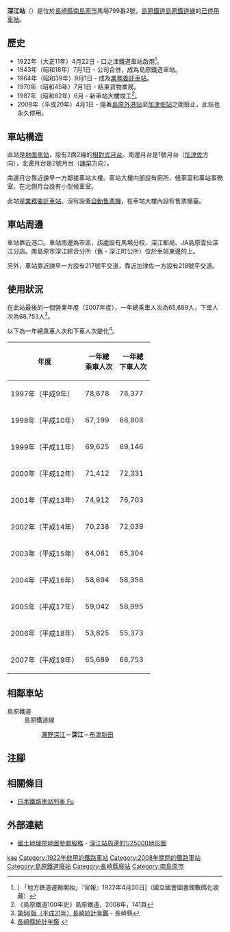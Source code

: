 {{NoteTA|G1=Transport
|T=zh-hans:深江站 (长崎县);zh-hk:深江站 (長崎縣);zh-tw:深江車站 (長崎縣);
|1=zh-hans:深江站;zh-hk:深江站;zh-tw:深江車站;
}}
{{Infobox station
|公司色 = grey
|站名 = 深江
|圖片 = Nagasaki Fukae Station.JPG
|圖片說明 = 車站大樓（2007年3月）
|日文原名 = 深江
|平假名 = ふかえ
|羅馬拼音 = FUKAE
|副站名 = 
|電報略號 = 
|所在地 = {{JPN}}[[長崎縣|長崎縣]][[南島原市|南島原市]]{{Translink|ja|深江町}}馬場799番2號
|座標 = {{coord|32|43|6.27|N|130|20|53.49|E|type:railwaystation_region:JP-24|display=inline,title}}
|車站構造 = [[地面車站|地面車站]]
|月台配置 = 2面2線
|啟用年月日 = 1922年（大正11年）4月22日
|廢站年月日 = 2008年（平成20年）4月1日
|乘客人數 = 180*
|上下車人次 = 
|統計年度 = 2007
|轉車 = 
|全寬備註 = * 以全年總人次除當年度日數
|adjacent = {{Adjacent stations|system=島原鐵道|line=島原鐵道線廢止|left=瀨野深江|right=布津新田|note-left=2.1km|note-mid=距離[[諫早站|諫早]]49.6km|note-right=2.4km}}
}}
'''深江站'''（{{jpn|j=深江駅|hg=ふかええき|rm=Fukae eki|f=y}}）是位於[[長崎縣|長崎縣]][[南島原市|南島原市]]{{Translink|ja|深江町}}馬場799番2號，[[島原鐵道|島原鐵道]][[島原鐵道線|島原鐵道線]]的[[廢站|已停用]][[鐵路車站|車站]]。

== 歷史 ==
* 1922年（大正11年）4月22日 - 口之津鐵道車站啟用<ref>[{{NDLDC|2955034/9}} 「地方鉄道運輸開始」『官報』1922年4月26日]（國立國會圖書館數碼化收藏）</ref>。
* 1943年（昭和18年）7月1日 - 公司合併，成為島原鐵道車站。
* 1964年（昭和39年）9月1日 - 成為[[業務委託車站|業務委託車站]]。
* 1970年（昭和45年）7月1日 - 結束貨物業務。
* 1987年（昭和62年）6月 - 新車站大樓竣工<ref>《島原鐵道100年史》島原鐵道，2008年，141頁</ref>。
* 2008年（平成20年）4月1日 - 隨著[[島原外港站|島原外港站]]至[[加津佐站|加津佐站]]之間廢止，此站也永久停用。

== 車站構造 ==
此站是[[地面車站|地面車站]]，設有2面2線的[[相對式月台|相對式月台]]。南邊月台是1號月台（[[加津佐站|加津佐]]方向），北邊月台是2號月台（[[諫早站|諫早]]方向）。

南邊月台靠近諫早一方鄰接車站大樓。車站大樓内部設有廁所、候車室和車站事務室。在北側月台設有小型候車室。

此站是[[業務委託車站|業務委託車站]]。沒有設置[[自動售票機|自動售票機]]，在車站大樓內設有售票櫃臺。

== 車站周邊 ==
車站靠近港口。車站南邊為市區，該處設有{{Translink|ja|南島原市立深江小学校|南島原市立深江小學}}馬場分校、深江郵局、JA島原雲仙深江分店。南島原市深江綜合分所（舊・深江町公所）位於車站東邊的{{Translink|ja|国道251号|國道251號}}上。

另外，車站靠近諫早一方設有217號平交道，靠近加津佐一方設有218號平交道。
== 使用狀況 ==
在此站最後的一個營業年度（2007年度），一年總乘車人次為65,689人，下車人次為68,753人<ref>[https://www.pref.nagasaki.jp/bunrui/kenseijoho/toukeijoho/kankoubutsu/nenkan/24697.html 第56版（平成21年）長崎統計年鑑] {{Wayback|url=https://www.pref.nagasaki.jp/bunrui/kenseijoho/toukeijoho/kankoubutsu/nenkan/24697.html |date=20150703110920 }}{{ja icon}} - 長崎縣</ref>。

以下為一年總乘車人次和下車人次變化<ref>[https://www.pref.nagasaki.jp/bunrui/kenseijoho/toukeijoho/kankoubutsu/nenkan/  長崎縣統計年鑑 ] {{Wayback|url=https://www.pref.nagasaki.jp/bunrui/kenseijoho/toukeijoho/kankoubutsu/nenkan/ |date=20201027001847 }}{{ja icon}}</ref>。
{| class="wikitable" style="text-align:right"
|-
!年度!!一年總<br />乘車人次!!一年總<br />下車人次
|-
|1997年（平成{{0}}9年）||78,678||78,377
|-
|1998年（平成10年）||67,199||66,808
|-
|1999年（平成11年）||69,625||69,146
|-
|2000年（平成12年）||71,412||72,331
|-
|2001年（平成13年）||74,912||76,703
|-
|2002年（平成14年）||70,238||72,039
|-
|2003年（平成15年）||64,081||65,304
|-
|2004年（平成16年）||58,694||58,358
|-
|2005年（平成17年）||59,042||58,995
|-
|2006年（平成18年）||53,825||55,373
|-
|2007年（平成19年）||65,689||68,753
|}

== 相鄰車站 ==
; 島原鐵道
: 島原鐵道線
:: [[瀨野深江站|瀨野深江]]－'''深江'''－[[布津新田站|布津新田]]
== 注腳 ==
{{Reflist}}
== 相關條目 ==
* [[日本鐵路車站列表_Fu|日本鐵路車站列表 Fu]]
== 外部連結 ==
* [https://maps.gsi.go.jp/ 國土地理院地圖參閲服務] {{Wayback|url=https://maps.gsi.go.jp/ |date=20200306071317 }} - [http://watchizu.gsi.go.jp/watchizu.aspx?b=324306&l=1302053&r=1 深江站周邊的1/25000地形圖]{{ja icon}}
{{島原鐵道線|mode=1}}
{{DEFAULTSORT:Fukae}}
[[Category:日本鐵路車站_Fu|kae]]
[[Category:1922年啟用的鐵路車站|Category:1922年啟用的鐵路車站]]
[[Category:2008年關閉的鐵路車站|Category:2008年關閉的鐵路車站]]
[[Category:島原鐵道廢站|Category:島原鐵道廢站]]
[[Category:長崎縣廢站|Category:長崎縣廢站]]
[[Category:南島原市|Category:南島原市]]